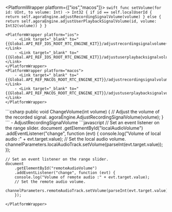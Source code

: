 <PlatformWrapper platform={["ios","macos"]}>
    ```swift
    func setVolume(for id: UInt, to volume: Int) -> Int32 {
        if id == self.localUserId {
            return self.agoraEngine.adjustRecordingSignalVolume(volume)
        } else {
            return self.agoraEngine.adjustUserPlaybackSignalVolume(id, volume: Int32(volume))
        }
    }
    ```

    <PlatformWrapper platform="ios">
        - <Link target="_blank" to="{{Global.API_REF_IOS_ROOT_RTC_ENGINE_KIT}}/adjustrecordingsignalvolume(_:)">adjustRecordingSignalVolume(_:)</Link>
        - <Link target="_blank" to="{{Global.API_REF_IOS_ROOT_RTC_ENGINE_KIT}}/adjustuserplaybacksignalvolume(_:volume:)">adjustUserPlaybackSignalVolume(_:volume:)</Link>
    </PlatformWrapper>
    <PlatformWrapper platform="macos">
        - <Link target="_blank" to="{{Global.API_REF_MACOS_ROOT_RTC_ENGINE_KIT}}/adjustrecordingsignalvolume(_:)">adjustRecordingSignalVolume(_:)</Link>
        - <Link target="_blank" to="{{Global.API_REF_MACOS_ROOT_RTC_ENGINE_KIT}}/adjustuserplaybacksignalvolume(_:volume:)">adjustUserPlaybackSignalVolume(_:volume:)</Link>
    </PlatformWrapper>
</PlatformWrapper>
<PlatformWrapper platform="unity">
    ```csharp
    public void ChangeVolume(int volume)
    {
        // Adjust the volume of the recorded signal.
        agoraEngine.AdjustRecordingSignalVolume(volume);
    }
    ```
    - <Link to="{{Global.API_REF_UNITY_ROOT}}/class_irtcengine.html#api_irtcengine_adjustrecordingsignalvolume">AdjustRecordingSignalVolume</Link>
</PlatformWrapper>
<PlatformWrapper platform="web">
```javascript
    // Set an event listener on the range slider.
    document
        .getElementById("localAudioVolume")
        .addEventListener("change", function (evt) {
        console.log("Volume of local audio :" + evt.target.value);
        // Set the local audio volume.
        channelParameters.localAudioTrack.setVolume(parseInt(evt.target.value));
        });

    // Set an event listener on the range slider.
    document
        .getElementById("remoteAudioVolume")
        .addEventListener("change", function (evt) {
        console.log("Volume of remote audio :" + evt.target.value);
        // Set the remote audio volume.
        channelParameters.remoteAudioTrack.setVolume(parseInt(evt.target.value));
        });
```
</PlatformWrapper>

